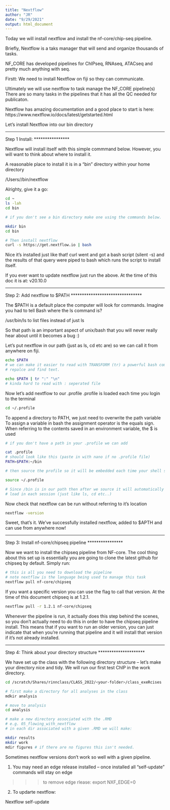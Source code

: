 ```yaml
---
title: "Nextflow"
author: "JR" 
date: "9/29/2021"
output: html_document
---
```


Today we will install nextflow and install the nf-core/chip-seq pipeline. 

Briefly, Nextflow is a taks manager that will send and organize thousands of tasks.

NF_CORE has developed pipelines for ChIPseq, RNAseq, ATACseq and pretty much anything with seq. 

Firstt: We need to install Nextflow on fiji so they can communicate. 

Ultimately we will use nextflow to task manage the NF_CORE pipeline(s)
There are so many tasks in the pipelines that it has all the QC needed for publicaton.


Nextflow has amazing documentation and a good place to start is here:
https://www.nextflow.io/docs/latest/getstarted.html


Let's install Nextflow into our bin directory
 

****************
Step 1 Install:
****************

Nextflow will install itself with this simple commmand below. However, you will
want to think about where to install it. 

A reasonable place to install it is in a "bin" directory within your home directory

/Users/<identikey>/bin/nextflow

Alrighty, give it a go:

```bash

cd ~
ls -lah
cd bin

# if you don't see a bin directory make one using the commands below. 

mkdir bin
cd bin

# Then install nextflow
curl -s https://get.nextflow.io | bash
```

Nice it's installed just like that! 
curl went and got a bash script (silent -s)
and the results of that query were piped to bash 
which runs the script to install itself.


If you ever want to update nextflow just run the above. At the time of this doc
it is at: v20.10.0

********************************
Step 2: Add nextflow to $PATH 
********************************

The $PATH is a default place the computer will look for commands. Imagine you
had to tell Bash where the ls command is?

/usr/bin/ls to list files instead of just ls

So that path is an important aspect of unix/bash that you will never really hear
about until it becomes a bug :) 

Let's put nextflow in our path (just as ls, cd etc are) so we can call it from anywhere on fiji.

```bash

echo $PATH
# we can make it easier to read with TRANSFORM (tr) a powerful bash command to
# repalce and find text.

echo $PATH | tr ":" "\n"
# kinda hard to read with : seperated file

```


Now let's add nextflow to our .profile 
.profile is loaded each time you login to the terminal
```BASH

cd ~/.profile

```

To append a directory to PATH, we just need to overwrite the path variable
To assign a variable in bash the assignment operator is the equals sign. 
When referring to the contents saved in an environment variable, the $ is used
```bash

# if you don't have a path in your .profile we can add

cat .profile 
# should look like this (paste in with nano if no .profile file)
PATH=$PATH:~/bin

# then source the profile so it will be embedded each time your shell starts.

source ~/.profile

# Since /bin is in our path then after we source it will automatically
# load in each session (just like ls, cd etc..)


```


Now check that nextflow can be run without referring to it's location
```BASH

nextflow -version
```

Sweet, that's it. We've successfully installed nextflow, added to $APTH and can use from anywhere now!


****************
Step 3: Install nf-core/chipseq pipeline
****************

Now we want to install the chipseq pipeline from NF-core. The cool thing about 
this set up is essentially you are going to clone the latest github for chipseq
by default. Simply run:


```BASH

# this is all you need to download the pipeline
# note nextflow is the language being used to manage this task
nextflow pull nf-core/chipseq

```

If you want a specific version you can use the flag to call that version.
At the time of this document chipseq is at 1.2.1. 

```BASH

nextflow pull -r 1.2.1 nf-core/chipseq

```

Whenever the pipeline is run, it actually does this step behind the scenes,
so you don't actually need to do this in order to have the chipseq pipeline install.
This means that if you want to run an older version, you can just indicate that when
you're running that pipeline and it will install that version if it's not 
already installed.

*********************
Step 4: Think about your directory structure
*********************

We have set up the class with the following directory structure -- let's make your directory nice and tidy.
We will run our first test ChIP in the work directory.

```BASH
cd /scratch/Shares/rinnclass/CLASS_2022/<your-folder>/class_exeRcises

# first make a directory for all analyses in the class
mdkir analysis

# move to analysis 
cd analysis

# make a new directory associated with the .RMD 
# e.g. 05_flowing_with_nextflow
# in each dir associated with a given .RMD we will make:

mkdir results
mkdir work
mdir figures # if there are no figures this isn't needed.

```

Sometimes nextflow versions don't work so well with a given pipeline. 

1) You may need an edge release installed -- once installed all "self-update" commands will stay on edge

>>> to remove edge rlease: export NXF_EDGE=0

2) To updarte nextflow:

Nextflow self-update


